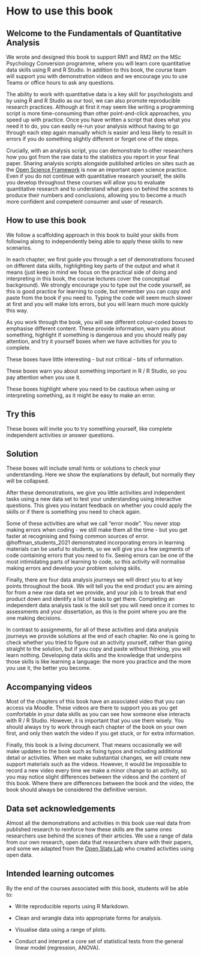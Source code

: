 # How to use this book {-}

## Welcome to the Fundamentals of Quantitative Analysis {-}

We wrote and designed this book to support RM1 and RM2 on the MSc Psychology Conversion programme, where you will learn core quantitative data skills using R and R Studio. In addition to this book, the course team will support you with demonstration videos and we encourage you to use Teams or office hours to ask any questions.

The ability to work with quantitative data is a key skill for psychologists and by using R and R Studio as our tool, we can also promote reproducible research practices. Although at first it may seem like writing a programming script is more time-consuming than other point-and-click approaches, you speed up with practice. Once you have written a script that does what you need it to do, you can easily re-run your analysis without having to go through each step again manually which is easier and less likely to result in errors if you do something slightly different or forget one of the steps. 

Crucially, with an analysis script, you can demonstrate to other researchers how you got from the raw data to the statistics you report in your final paper. Sharing analysis scripts alongside published articles on sites such as the [Open Science Framework](https://osf.io/){target="_blank"} is now an important open science practice. Even if you do not continue with quantitative research yourself, the skills you develop throughout these courses will allow you to evaluate quantitative research and to understand what goes on behind the scenes to produce their numbers and conclusions, allowing you to become a much more confident and competent consumer and user of research.

## How to use this book

We follow a scaffolding approach in this book to build your skills from following along to independently being able to apply these skills to new scenarios. 

In each chapter, we first guide you through a set of demonstrations focused on different data skills, highlighting key parts of the output and what it means (just keep in mind we focus on the practical side of doing and interpreting in this book, the course lectures cover the conceptual background). We strongly encourage you to type out the code yourself, as this is good practice for learning to code, but remember you can copy and paste from the book if you need to. Typing the code will seem much slower at first and you will make lots errors, but you will learn much more quickly this way.

As you work through the book, you will see different colour-coded boxes to emphasise different content. These provide information, warn you about something, highlight if something is dangerous and you should really pay attention, and try it yourself boxes when we have activities for you to complete. 

::: {.callout-note}
These boxes have little interesting - but not critical - bits of information. 
:::

::: {.callout-important}
These boxes warn you about something important in R / R Studio, so you pay attention when you use it. 
:::

::: {.callout-warning}
These boxes highlight where you need to be cautious when using or interpreting something, as it might be easy to make an error. 
:::

::: {.callout-tip}
# Try this
These boxes will invite you to try something yourself, like complete independent activities or answer questions. 
:::

::: {.callout-caution collapse="false"} 
# Solution
These boxes will include small hints or solutions to check your understanding. Here we show the explanations by default, but normally they will be collapsed. 
:::

After these demonstrations, we give you little activities and independent tasks using a new data set to test your understanding using interactive questions. This gives you instant feedback on whether you could apply the skills or if there is something you need to check again. 

Some of these activities are what we call "error mode". You never stop making errors when coding - we still make them all the time - but you get faster at recognising and fixing common sources of error. @hoffman_students_2021 demonstrated incorporating errors in learning materials can be useful to students, so we will give you a few segments of code containing errors that you need to fix. Seeing errors can be one of the most intimidating parts of learning to code, so this activity will normalise making errors and develop your problem solving skills. 

Finally, there are four data analysis journeys we will direct you to at key points throughout the book. We will tell you the end product you are aiming for from a new raw data set we provide, and your job is to break that end product down and identify a list of tasks to get there. Completing an independent data analysis task is the skill set you will need once it comes to assessments and your dissertation, as this is the point where you are the one making decisions. 

In contrast to assignments, for all of these activities and data analysis journeys we provide solutions at the end of each chapter. No one is going to check whether you tried to figure out an activity yourself, rather than going straight to the solution, but if you copy and paste without thinking, you will learn nothing. Developing data skills and the knowledge that underpins those skills is like learning a language: the more you practice and the more you use it, the better you become. 

## Accompanying videos {-}

Most of the chapters of this book have an associated video that you can access via Moodle. These videos are there to support you as you get comfortable in your data skills as you can see how someone else interacts with R / R Studio. However, it is important that you use them wisely. You should always try to work through each chapter of the book on your own first, and only then watch the video if you get stuck, or for extra information. 

Finally, this book is a living document. That means occasionally we will make updates to the book such as fixing typos and including additional detail or activities. When we make substantial changes, we will create new support materials such as the videos. However, it would be impossible to record a new video every time we make a minor change to an activity, so you may notice slight differences between the videos and the content of this book. Where there are differences between the book and the video, the book should always be considered the definitive version. 

## Data set acknowledgements 

Almost all the demonstrations and activities in this book use real data from published research to reinforce how these skills are the same ones researchers use behind the scenes of their articles. We use a range of data from our own research, open data that researchers share with their papers, and some we adapted from the [Open Stats Lab](https://sites.trinity.edu/osl/data-sets-and-activities/t-test-activities){target="_blank"} who created activities using open data.

## Intended learning outcomes {-}

By the end of the courses associated with this book, students will be able to:

- Write reproducible reports using R Markdown. 

- Clean and wrangle data into appropriate forms for analysis.

- Visualise data using a range of plots.

- Conduct and interpret a core set of statistical tests from the general linear model (regression, ANOVA).



